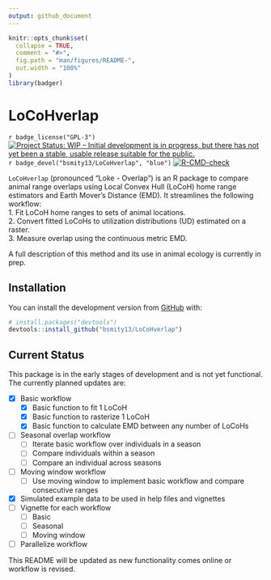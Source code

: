 ```yaml
---
output: github_document
---
```


<!-- README.md is generated from README.Rmd. Please edit that file -->

```r
knitr::opts_chunk$set(
  collapse = TRUE,
  comment = "#>",
  fig.path = "man/figures/README-",
  out.width = "100%"
)
library(badger)
```

# LoCoHverlap

<!-- badges: start -->
`r badge_license("GPL-3")`
[![Project Status: WIP – Initial development is in progress, but there has not yet been a stable, usable release suitable for the public.](https://www.repostatus.org/badges/latest/wip.svg)](https://www.repostatus.org/#wip)
`r badge_devel("bsmity13/LoCoHverlap", "blue")`
[![R-CMD-check](https://github.com/bsmity13/LoCoHverlap/workflows/R-CMD-check/badge.svg)](https://github.com/bsmity13/LoCoHverlap/actions)
<!-- badges: end -->

`LoCoHverlap` (pronounced "Loke - Overlap") is an R package to compare animal range overlaps using Local Convex Hull (LoCoH) home range estimators and Earth Mover's Distance (EMD). It streamlines the following workflow:  
    1. Fit LoCoH home ranges to sets of animal locations.  
    2. Convert fitted LoCoHs to utilization distributions (UD) estimated on a raster.  
    3. Measure overlap using the continuous metric EMD.  

A full description of this method and its use in animal ecology is currently in prep.

## Installation

You can install the development version from [GitHub](https://github.com/) with:

``` r
# install.packages("devtools")
devtools::install_github("bsmity13/LoCoHverlap")
```

## Current Status

This package is in the early stages of development and is not yet functional. The currently planned updates are:  

  - [x] Basic workflow
    - [x] Basic function to fit 1 LoCoH
    - [x] Basic function to rasterize 1 LoCoH
    - [x] Basic function to calculate EMD between any number of LoCoHs
  - [ ] Seasonal overlap workflow
    - [ ] Iterate basic workflow over individuals in a season
    - [ ] Compare individuals within a season
    - [ ] Compare an individual across seasons
  - [ ] Moving window workflow
    - [ ] Use moving window to implement basic workflow and compare consecutive ranges
  - [x] Simulated example data to be used in help files and vignettes
  - [ ] Vignette for each workflow
    - [ ] Basic
    - [ ] Seasonal
    - [ ] Moving window
  - [ ] Parallelize workflow
    
This README will be updated as new functionality comes online or workflow is revised.
